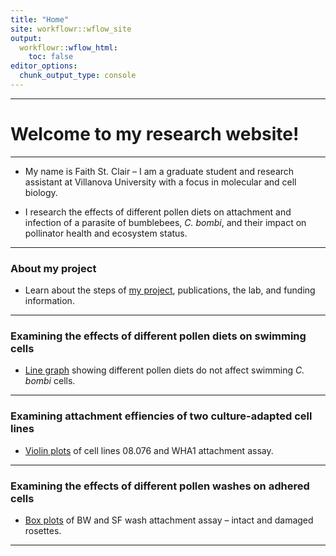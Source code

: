 ```yaml
---
title: "Home"
site: workflowr::wflow_site
output:
  workflowr::wflow_html:
    toc: false
editor_options:
  chunk_output_type: console
---
```


---

# Welcome to my research website!

---

- My name is Faith St. Clair -- I am a graduate student and research assistant at Villanova University with a focus in molecular and cell biology. 

- I research the effects of different pollen diets on attachment and infection of a parasite of bumblebees, *C. bombi*, and their impact on pollinator health and ecosystem status.

---

### About my project

- Learn about the steps of [my project](about.html), publications, the lab, and funding information.

---

### Examining the effects of different pollen diets on swimming cells

- [Line graph](third-analysis.hmtl) showing different pollen diets do not affect swimming *C. bombi* cells.

---

### Examining attachment effiencies of two culture-adapted cell lines

- [Violin plots](second-analysis.html) of cell lines 08.076 and WHA1 attachment assay.

---

### Examining the effects of different pollen washes on adhered cells

- [Box plots](first-analysis.html) of BW and SF wash attachment assay -- intact and damaged rosettes. 

---


